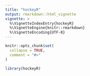 ```yaml
---
title: "hockeyR"
output: rmarkdown::html_vignette
vignette: >
  %\VignetteIndexEntry{hockeyR}
  %\VignetteEngine{knitr::rmarkdown}
  %\VignetteEncoding{UTF-8}
---
```


```r
knitr::opts_chunk$set(
  collapse = TRUE,
  comment = "#>"
)
```

```r
library(hockeyR)
```
